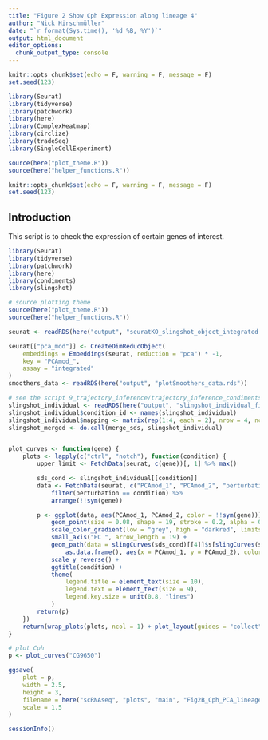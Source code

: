 ```yaml
---
title: "Figure 2 Show Cph Expression along lineage 4"
author: "Nick Hirschmüller"
date: "`r format(Sys.time(), '%d %B, %Y')`"
output: html_document
editor_options: 
  chunk_output_type: console
---
```


```r
knitr::opts_chunk$set(echo = F, warning = F, message = F)
set.seed(123)
```


```r
library(Seurat)
library(tidyverse)
library(patchwork)
library(here)
library(ComplexHeatmap)
library(circlize)
library(tradeSeq)
library(SingleCellExperiment)

source(here("plot_theme.R"))
source(here("helper_functions.R"))
```


```r
knitr::opts_chunk$set(echo = F, warning = F, message = F)
set.seed(123)
```


## Introduction
This script is to check the expression of certain genes of interest.

```r
library(Seurat)
library(tidyverse)
library(patchwork)
library(here)
library(condiments)
library(slingshot)

# source plotting theme
source(here("plot_theme.R"))
source(here("helper_functions.R"))
```



```r
seurat <- readRDS(here("output", "seuratKO_slingshot_object_integrated.rds"))

seurat[["pca_mod"]] <- CreateDimReducObject(
    embeddings = Embeddings(seurat, reduction = "pca") * -1,
    key = "PCAmod_",
    assay = "integrated"
)
smoothers_data <- readRDS(here("output", "plotSmoothers_data.rds"))

# see the script 9_trajectory_inference/trajectory_inference_condiments.Rmd why this is okay to do
slingshot_individual <- readRDS(here("output", "slingshot_individual_fit.rds"))
slingshot_individual$condition_id <- names(slingshot_individual)
slingshot_individual$mapping <- matrix(rep(1:4, each = 2), nrow = 4, ncol = 2, byrow = TRUE)
slingshot_merged <- do.call(merge_sds, slingshot_individual)


plot_curves <- function(gene) {
    plots <- lapply(c("ctrl", "notch"), function(condition) {
        upper_limit <- FetchData(seurat, c(gene))[, 1] %>% max()

        sds_cond <- slingshot_individual[[condition]]
        data <- FetchData(seurat, c("PCAmod_1", "PCAmod_2", "perturbation", gene)) %>%
            filter(perturbation == condition) %>%
            arrange(!!sym(gene))

        p <- ggplot(data, aes(PCAmod_1, PCAmod_2, color = !!sym(gene))) +
            geom_point(size = 0.08, shape = 19, stroke = 0.2, alpha = 0.8) +
            scale_color_gradient(low = "grey", high = "darkred", limits = c(0, upper_limit), name = str_interp("${gene}\nexpression")) +
            small_axis("PC ", arrow_length = 19) +
            geom_path(data = slingCurves(sds_cond)[[4]]$s[slingCurves(sds_cond)[[4]]$ord, ] %>%
                as.data.frame(), aes(x = PCAmod_1, y = PCAmod_2), color = "black", linewidth = 0.3) +
            scale_y_reverse() +
            ggtitle(condition) +
            theme(
                legend.title = element_text(size = 10),
                legend.text = element_text(size = 9),
                legend.key.size = unit(0.8, "lines")
            )
        return(p)
    })
    return(wrap_plots(plots, ncol = 1) + plot_layout(guides = "collect"))
}

# plot Cph
p <- plot_curves("CG9650")

ggsave(
    plot = p,
    width = 2.5,
    height = 3,
    filename = here("scRNAseq", "plots", "main", "Fig2B_Cph_PCA_lineage_expr.pdf"),
    scale = 1.5
)
```


```r
sessionInfo()
```





